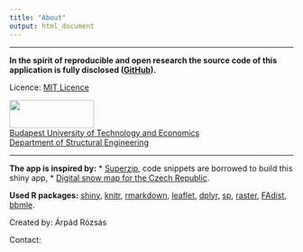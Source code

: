 ```yaml
---
title: "About"
output: html_document
---
```


***

__In the spirit of reproducible and open research the source code of this application is fully disclosed (<a href="???" target="_blank">GitHub</a>).__

Licence: <a href="https://tldrlegal.com/license/mit-license" target="_blank">MIT Licence</a>

<img src="images/bme_logo_kicsi.svg" width=150 height=50>  
<a href="http://www.bme.hu/" target="_blank">Budapest University of Technology and Economics</a>  
<a href="http://www.hsz.bme.hu/hsz/index.php" target="_blank">Department of Structural Engineering</a>

***

__The app is inspired by:__
* <a href="http://shiny.rstudio.com/gallery/superzip-example.html" target="_blank">Superzip</a>, code snippets are borrowed to build this shiny app,
* <a href="http://www.snehovamapa.cz/" target="_blank">Digital snow map for the Czech Republic</a>.

__Used R packages:__ 
<a href="http://shiny.rstudio.com/" target="_blank">shiny</a>,
<a href="http://yihui.name/knitr/" target="_blank">knitr</a>,
<a href="http://rmarkdown.rstudio.com/" target="_blank">rmarkdown</a>,
<a href="https://rstudio.github.io/leaflet/" target="_blank">leaflet</a>,
<a href="https://cran.r-project.org/web/packages/dplyr/index.html" target="_blank">dplyr</a>,
<a href="https://cran.r-project.org/web/packages/sp/index.html" target="_blank">sp</a>,
<a href="https://cran.r-project.org/web/packages/raster/index.html" target="_blank">raster</a>,
<a href="https://cran.r-project.org/web/packages/FAdist/index.html" target="_blank">FAdist</a>,
<a href="https://cran.r-project.org/web/packages/bbmle/index.html" target="_blank">bbmle</a>.


Created by: Árpád Rózsás

<p> Contact: 
<script language="JavaScript">
var username = "rozsasarpi";
var hostname = "gmail.com";
var linktext = username + "@" + hostname ;
document.write("<a href='" + "mail" + "to:" + username + "@" + hostname + "'>" + linktext + "</a>");
</script>
</p>

